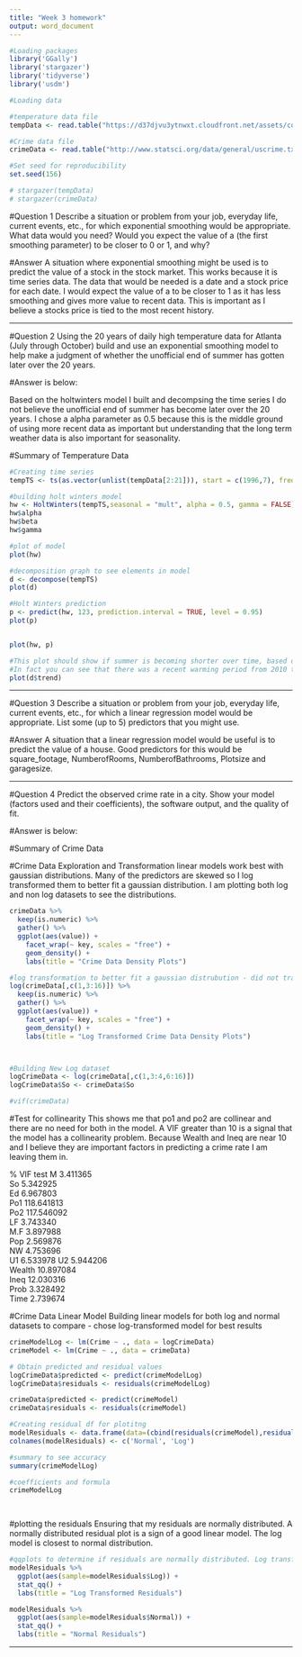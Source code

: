 ```yaml
---
title: "Week 3 homework"
output: word_document
---
```

```r
#Loading packages
library('GGally')
library('stargazer')
library('tidyverse')
library('usdm')
```

```r

#Loading data 

#temperature data file
tempData <- read.table("https://d37djvu3ytnwxt.cloudfront.net/assets/courseware/v1/592f3be3e90d2bdfe6a69f62374a1250/asset-v1:GTx+ISYE6501x+2T2017+type@asset+block/temps.txt", header = TRUE)

#Crime data file 
crimeData <- read.table("http://www.statsci.org/data/general/uscrime.txt", header = TRUE)

#Set seed for reproducibility
set.seed(156)

# stargazer(tempData)
# stargazer(crimeData)

```

#Question 1
Describe a situation or problem from your job, everyday life, current events, etc., for which exponential
smoothing would be appropriate. What data would you need? Would you expect the value of a (the
first smoothing parameter) to be closer to 0 or 1, and why?

#Answer 
A situation where exponential smoothing might be used is to predict the value of a stock in the stock market. This works because it is time series data. The data that would be needed is a date and a stock price for each date. I would expect the value of a to be closer to 1 as it has less smoothing and gives more value to recent data. This is important as I believe a stocks price is tied to the most recent history. 


------

#Question 2 
Using the 20 years of daily high temperature data for Atlanta (July through October) build and use an exponential smoothing model to help make a judgment of whether the
unofficial end of summer has gotten later over the 20 years. 

#Answer is below:

Based on the holtwinters model I built and decompsing the time series I do not believe the unofficial end of summer has become later over the 20 years. I chose a alpha parameter as 0.5 because this is the middle ground of using more recent data as important but understanding that the long term weather data is also important for seasonality. 

#Summary of Temperature Data 

\begin{table}[!htbp] \centering 
  \caption{Summary of Temperature Data} 
  \label{} 
\begin{tabular}{@{\extracolsep{5pt}}lccccc} 
\\[-1.8ex]\hline 
\hline \\[-1.8ex] 
Statistic & \multicolumn{1}{c}{N} & \multicolumn{1}{c}{Mean} & \multicolumn{1}{c}{St. Dev.} & \multicolumn{1}{c}{Min} & \multicolumn{1}{c}{Max} \\ 
\hline \\[-1.8ex] 
M & 47 & 13.857 & 1.257 & 11.900 & 17.700 \\ 
So & 47 & 0.340 & 0.479 & 0 & 1 \\ 
Ed & 47 & 10.564 & 1.119 & 8.700 & 12.200 \\ 
Po1 & 47 & 8.500 & 2.972 & 4.500 & 16.600 \\ 
Po2 & 47 & 8.023 & 2.796 & 4.100 & 15.700 \\ 
LF & 47 & 0.561 & 0.040 & 0.480 & 0.641 \\ 
M.F & 47 & 98.302 & 2.947 & 93.400 & 107.100 \\ 
Pop & 47 & 36.617 & 38.071 & 3 & 168 \\ 
NW & 47 & 10.113 & 10.283 & 0.200 & 42.300 \\ 
U1 & 47 & 0.095 & 0.018 & 0.070 & 0.142 \\ 
U2 & 47 & 3.398 & 0.845 & 2.000 & 5.800 \\ 
Wealth & 47 & 5,253.830 & 964.909 & 2,880 & 6,890 \\ 
Ineq & 47 & 19.400 & 3.990 & 12.600 & 27.600 \\ 
Prob & 47 & 0.047 & 0.023 & 0.007 & 0.120 \\ 
Time & 47 & 26.598 & 7.087 & 12.200 & 44.000 \\ 
Crime & 47 & 905.085 & 386.763 & 342 & 1,993 \\ 
\hline \\[-1.8ex] 
\end{tabular} 
\end{table} 


```r
#Creating time series 
tempTS <- ts(as.vector(unlist(tempData[2:21])), start = c(1996,7), frequency = 123)

#building holt winters model 
hw <- HoltWinters(tempTS,seasonal = "mult", alpha = 0.5, gamma = FALSE)
hw$alpha
hw$beta
hw$gamma

#plot of model 
plot(hw)

#decomposition graph to see elements in model 
d <- decompose(tempTS)
plot(d)

#Holt Winters prediction
p <- predict(hw, 123, prediction.interval = TRUE, level = 0.95)
plot(p)


plot(hw, p)

#This plot should show if summer is becoming shorter over time, based on this I do not think it is. 
#In fact you can see that there was a recent warming period from 2010 to 2014. 
plot(d$trend)
```


------

#Question 3 
Describe a situation or problem from your job, everyday life, current events, etc., for which a linear
regression model would be appropriate. List some (up to 5) predictors that you might use.

#Answer
A situation that a linear regression model would be useful is to predict the value of a house. Good predictors for this would be square_footage, NumberofRooms, NumberofBathrooms, Plotsize and garagesize. 

------

#Question 4
Predict the observed crime rate in a city. Show your model (factors used and their coefficients), the software output, and the quality of fit.

#Answer is below: 

#Summary of Crime Data 
\begin{table}[!htbp] \centering 
  \caption{Summary of Crime Data} 
  \label{} 
\begin{tabular}{@{\extracolsep{5pt}}lccccc} 
\\[-1.8ex]\hline 
\hline \\[-1.8ex] 
Statistic & \multicolumn{1}{c}{N} & \multicolumn{1}{c}{Mean} & \multicolumn{1}{c}{St. Dev.} & \multicolumn{1}{c}{Min} & \multicolumn{1}{c}{Max} \\ 
\hline \\[-1.8ex] 
X1996 & 123 & 83.715 & 8.548 & 60 & 99 \\ 
X1997 & 123 & 81.675 & 9.319 & 55 & 95 \\ 
X1998 & 123 & 84.260 & 6.409 & 63 & 95 \\ 
X1999 & 123 & 83.358 & 9.723 & 57 & 99 \\ 
X2000 & 123 & 84.033 & 9.519 & 55 & 101 \\ 
X2001 & 123 & 81.553 & 8.225 & 51 & 93 \\ 
X2002 & 123 & 83.585 & 9.426 & 57 & 97 \\ 
X2003 & 123 & 81.480 & 7.018 & 57 & 91 \\ 
X2004 & 123 & 81.764 & 6.663 & 62 & 95 \\ 
X2005 & 123 & 83.358 & 7.733 & 54 & 94 \\ 
X2006 & 123 & 83.049 & 9.794 & 53 & 98 \\ 
X2007 & 123 & 85.398 & 9.033 & 59 & 104 \\ 
X2008 & 123 & 82.512 & 8.733 & 50 & 95 \\ 
X2009 & 123 & 80.992 & 9.013 & 51 & 95 \\ 
X2010 & 123 & 87.211 & 7.445 & 67 & 97 \\ 
X2011 & 123 & 85.276 & 9.931 & 59 & 99 \\ 
X2012 & 123 & 84.650 & 9.252 & 56 & 105 \\ 
X2013 & 123 & 81.667 & 7.727 & 56 & 92 \\ 
X2014 & 123 & 83.943 & 6.591 & 63 & 95 \\ 
X2015 & 123 & 83.301 & 8.709 & 56 & 97 \\ 
\hline \\[-1.8ex] 
\end{tabular} 
\end{table} 






#Crime Data Exploration and Transformation
linear models work best with gaussian distributions. Many of the predictors are skewed so I log transformed them to better fit a gaussian distribution. 
I am plotting both log and non log datasets to see the distributions.

```r

crimeData %>%
  keep(is.numeric) %>% 
  gather() %>% 
  ggplot(aes(value)) +
    facet_wrap(~ key, scales = "free") +
    geom_density() +
    labs(title = "Crime Data Density Plots")

#log transformation to better fit a gaussian distrubution - did not transform column 'SO' as it is logical
log(crimeData[,c(1,3:16)]) %>%
  keep(is.numeric) %>% 
  gather() %>% 
  ggplot(aes(value)) +
    facet_wrap(~ key, scales = "free") +
    geom_density() +
    labs(title = "Log Transformed Crime Data Density Plots")



#Building New Log dataset 
logCrimeData <- log(crimeData[,c(1,3:4,6:16)])
logCrimeData$So <- crimeData$So

#vif(crimeData)

```

#Test for collinearity
This shows me that po1 and po2 are collinear and there are no need for both in the model. 
A VIF greater than 10 is a signal that the model has a collinearity problem. 
Because Wealth and Ineq are near 10 and I believe they are important factors in predicting a crime rate I am leaving them in. 

% VIF test
M	3.411365			
So	5.342925			
Ed	6.967803			
Po1	118.641813			
Po2	117.546092			
LF	3.743340			
M.F	3.897988			
Pop	2.569876			
NW	4.753696			
U1	6.533978
U2	5.944206			
Wealth	10.897084			
Ineq	12.030316			
Prob	3.328492			
Time	2.739674	


#Crime Data Linear Model
Building linear models for both log and normal datasets to compare - chose log-transformed model for best results
```r
crimeModelLog <- lm(Crime ~ ., data = logCrimeData)
crimeModel <- lm(Crime ~ ., data = crimeData)

# Obtain predicted and residual values
logCrimeData$predicted <- predict(crimeModelLog)
logCrimeData$residuals <- residuals(crimeModelLog)

crimeData$predicted <- predict(crimeModel)
crimeData$residuals <- residuals(crimeModel)

#Creating residual df for plotitng 
modelResiduals <- data.frame(data=(cbind(residuals(crimeModel),residuals(crimeModelLog))))
colnames(modelResiduals) <- c('Normal', 'Log')

#summary to see accuracy 
summary(crimeModelLog)

#coefficients and formula 
crimeModelLog

  
```

#plotting the residuals
Ensuring that my residuals are normally distributed. A normally distributed residual plot is a sign of a good linear model. 
The log model is closest to normal distribution. 
```r
#qqplots to determine if residuals are normally distributed. Log transformed model has a better looking distribution indicating to me that it is the better model. 
modelResiduals %>% 
  ggplot(aes(sample=modelResiduals$Log)) +
  stat_qq() +
  labs(title = "Log Transformed Residuals")

modelResiduals %>% 
  ggplot(aes(sample=modelResiduals$Normal)) +
  stat_qq() +
  labs(title = "Normal Residuals")
```

------
